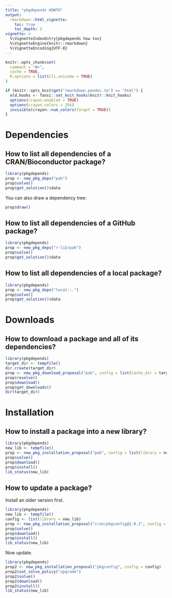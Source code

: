 ```yaml
---
title: "pkgdepends HOWTO"
output:
  rmarkdown::html_vignette:
    toc: true
    toc_depth: 2
vignette: >
  %\VignetteIndexEntry{pkgdepends how tos}
  %\VignetteEngine{knitr::rmarkdown}
  %\VignetteEncoding{UTF-8}
---
```


```r
knitr::opts_chunk$set(
  comment = "#>",
  cache = TRUE,
  R.options = list(cli.unicode = TRUE)
)
```

```r
if (knitr::opts_knit$get("rmarkdown.pandoc.to") == "html") {
  old.hooks <- fansi::set_knit_hooks(knitr::knit_hooks)
  options(crayon.enabled = TRUE)
  options(crayon.colors = 256)
  invisible(crayon::num_colors(forget = TRUE))
}
```

# Dependencies

## How to list all dependencies of a CRAN/Bioconductor package?

```r
library(pkgdepends)
prop <- new_pkg_deps("pak")
prop$solve()
prop$get_solution()$data
```

You can also draw a dependency tree:

```r
prop$draw()
```

## How to list all dependencies of a GitHub package?

```r
library(pkgdepends)
prop <- new_pkg_deps("r-lib/pak")
prop$solve()
prop$get_solution()$data
```

## How to list all dependencies of a local package?

```r
library(pkgdepends)
prop <- new_pkg_deps("local::.")
prop$solve()
prop$get_solution()$data
```

# Downloads

## How to download a package and all of its dependencies?

```r
library(pkgdepends)
target_dir <- tempfile()
dir.create(target_dir)
prop <- new_pkg_download_proposal("pak", config = list(cache_dir = target_dir))
prop$resolve()
prop$download()
prop$get_downloads()
dir(target_dir)
```

# Installation

## How to install a package into a new library?

```r
library(pkgdepends)
new_lib <- tempfile()
prop <- new_pkg_installation_proposal("pak", config = list(library = new_lib))
prop$solve()
prop$download()
prop$install()
lib_status(new_lib)
```

## How to update a package?

Install an older version first.

```r
library(pkgdepends)
new_lib <- tempfile()
config <- list(library = new_lib)
prop <- new_pkg_installation_proposal("cran/pkgconfig@2.0.2", config = config)
prop$solve()
prop$download()
prop$install()
lib_status(new_lib)
```

Now update.

```r
library(pkgdepends)
prop2 <- new_pkg_installation_proposal("pkgconfig", config = config)
prop2$set_solve_policy("upgrade")
prop2$solve()
prop2$download()
prop2$install()
lib_status(new_lib)
```

